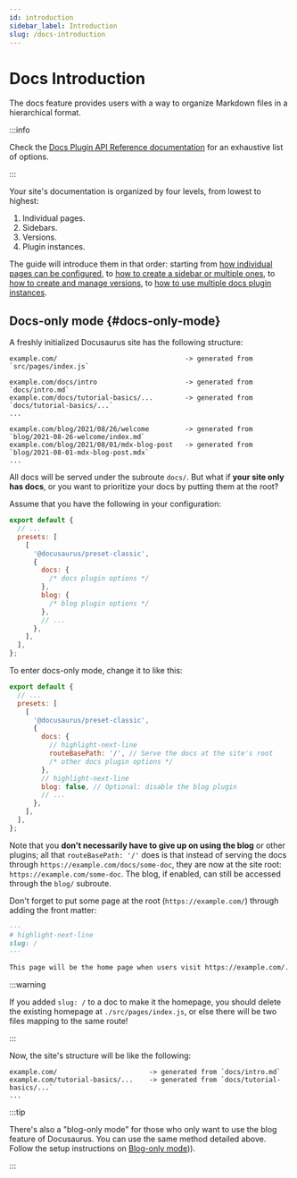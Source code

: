 ```yaml
---
id: introduction
sidebar_label: Introduction
slug: /docs-introduction
---
```


# Docs Introduction

The docs feature provides users with a way to organize Markdown files in a hierarchical format.

:::info

Check the [Docs Plugin API Reference documentation](/reference-docs/docusaurus/api/plugins/plugin-content-docs.mdx) for an exhaustive list of options.

:::

Your site's documentation is organized by four levels, from lowest to highest:

1. Individual pages.
2. Sidebars.
3. Versions.
4. Plugin instances.

The guide will introduce them in that order: starting from [how individual pages can be configured](/reference-docs/docusaurus/guides/docs/docs-create-doc.mdx), to [how to create a sidebar or multiple ones](/reference-docs/docusaurus/guides/docs/sidebar/index.mdx), to [how to create and manage versions](/reference-docs/docusaurus/guides/docs/versioning.mdx), to [how to use multiple docs plugin instances](/reference-docs/docusaurus/guides/docs/docs-multi-instance.mdx).

## Docs-only mode {#docs-only-mode}

A freshly initialized Docusaurus site has the following structure:

```
example.com/                                -> generated from `src/pages/index.js`

example.com/docs/intro                      -> generated from `docs/intro.md`
example.com/docs/tutorial-basics/...        -> generated from `docs/tutorial-basics/...`
...

example.com/blog/2021/08/26/welcome         -> generated from `blog/2021-08-26-welcome/index.md`
example.com/blog/2021/08/01/mdx-blog-post   -> generated from `blog/2021-08-01-mdx-blog-post.mdx`
...
```

All docs will be served under the subroute `docs/`. But what if **your site only has docs**, or you want to prioritize your docs by putting them at the root?

Assume that you have the following in your configuration:

```js title="docusaurus.config.js"
export default {
  // ...
  presets: [
    [
      '@docusaurus/preset-classic',
      {
        docs: {
          /* docs plugin options */
        },
        blog: {
          /* blog plugin options */
        },
        // ...
      },
    ],
  ],
};
```

To enter docs-only mode, change it to like this:

```js title="docusaurus.config.js"
export default {
  // ...
  presets: [
    [
      '@docusaurus/preset-classic',
      {
        docs: {
          // highlight-next-line
          routeBasePath: '/', // Serve the docs at the site's root
          /* other docs plugin options */
        },
        // highlight-next-line
        blog: false, // Optional: disable the blog plugin
        // ...
      },
    ],
  ],
};
```

Note that you **don't necessarily have to give up on using the blog** or other plugins; all that `routeBasePath: '/'` does is that instead of serving the docs through `https://example.com/docs/some-doc`, they are now at the site root: `https://example.com/some-doc`. The blog, if enabled, can still be accessed through the `blog/` subroute.

Don't forget to put some page at the root (`https://example.com/`) through adding the front matter:

```md title="docs/intro.md"
---
# highlight-next-line
slug: /
---

This page will be the home page when users visit https://example.com/.
```

:::warning

If you added `slug: /` to a doc to make it the homepage, you should delete the existing homepage at `./src/pages/index.js`, or else there will be two files mapping to the same route!

:::

Now, the site's structure will be like the following:

```
example.com/                       -> generated from `docs/intro.md`
example.com/tutorial-basics/...    -> generated from `docs/tutorial-basics/...`
...
```

:::tip

There's also a "blog-only mode" for those who only want to use the blog feature of Docusaurus. You can use the same method detailed above. Follow the setup instructions on [Blog-only mode](../../blog.mdx#blog-only-mode))).

:::
